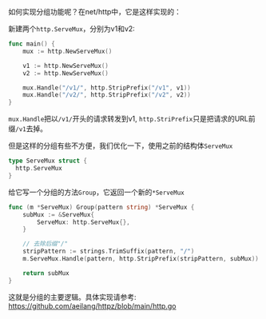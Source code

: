 如何实现分组功能呢？在net/http中，它是这样实现的：

新建两个`http.ServeMux`，分别为v1和v2:

```go
func main() {
	mux := http.NewServeMux()

	v1 := http.NewServeMux()
	v2 := http.NewServeMux()

	mux.Handle("/v1/", http.StripPrefix("/v1", v1))
	mux.Handle("/v2/", http.StripPrefix("/v2", v2))
}
```

`mux.Handle`把以`/v1/`开头的请求转发到v1, `http.StriPrefix`只是把请求的URL前缀`/v1`去掉。

但是这样的分组有些不方便，我们优化一下，使用之前的结构体`ServeMux`

```go
type ServeMux struct {
  http.ServeMux
}
```

给它写一个分组的方法`Group`，它返回一个新的`*ServeMux`

```go
func (m *ServeMux) Group(pattern string) *ServeMux {
	subMux := &ServeMux{
		ServeMux: http.ServeMux{},
	}

	// 去除后缀"/"
	stripPattern := strings.TrimSuffix(pattern, "/")
	m.ServeMux.Handle(pattern, http.StripPrefix(stripPattern, subMux))

	return subMux
}
```

这就是分组的主要逻辑。具体实现请参考:
<span className="text-sky-300">https://github.com/aeilang/httpz/blob/main/http.go</span>




